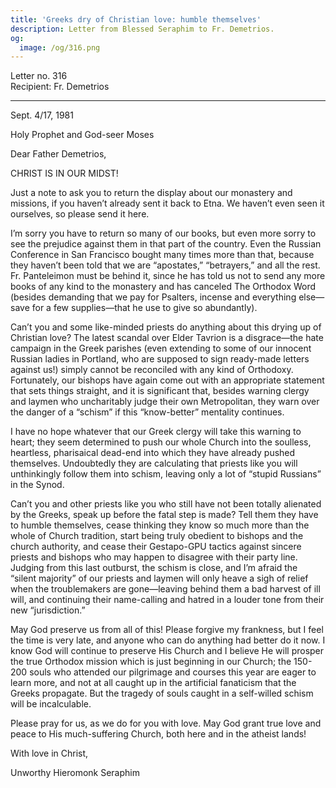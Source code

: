 ```yaml
---
title: 'Greeks dry of Christian love: humble themselves'
description: Letter from Blessed Seraphim to Fr. Demetrios.
og:
  image: /og/316.png
---
```


<div style={{textAlign:'right', fontFamily:'monospace'}}>Letter no. 316</div>
<div style={{textAlign:'left', fontFamily:'monospace'}}>Recipient: Fr. Demetrios</div>

---

Sept. 4/17, 1981

Holy Prophet and God-seer Moses

Dear Father Demetrios,

CHRIST IS IN OUR MIDST!

Just a note to ask you to return the display about our monastery and missions, if you haven’t already sent it back to Etna. We haven’t even seen it ourselves, so please send it here.

I’m sorry you have to return so many of our books, but even more sorry to see the prejudice against them in that part of the country. Even the Russian Conference in San Francisco bought many times more than that, because they haven’t been told that we are “apostates,” “betrayers,” and all the rest. Fr. Panteleimon must be behind it, since he has told us not to send any more books of any kind to the monastery and has canceled The Orthodox Word (besides demanding that we pay for Psalters, incense and everything else—save for a few supplies—that he use to give so abundantly).

Can’t you and some like-minded priests do anything about this drying up of Christian love? The latest scandal over Elder Tavrion is a disgrace—the hate campaign in the Greek parishes (even extending to some of our innocent Russian ladies in Portland, who are supposed to sign ready-made letters against us!) simply cannot be reconciled with any kind of Orthodoxy. Fortunately, our bishops have again come out with an appropriate statement that sets things straight, and it is significant that, besides warning clergy and laymen who uncharitably judge their own Metropolitan, they warn over the danger of a “schism” if this “know-better” mentality continues.

I have no hope whatever that our Greek clergy will take this warning to heart; they seem determined to push our whole Church into the soulless, heartless, pharisaical dead-end into which they have already pushed themselves. Undoubtedly they are calculating that priests like you will unthinkingly follow them into schism, leaving only a lot of “stupid Russians” in the Synod.

Can’t you and other priests like you who still have not been totally alienated by the Greeks, speak up before the fatal step is made? Tell them they have to humble themselves, cease thinking they know so much more than the whole of Church tradition, start being truly obedient to bishops and the church authority, and cease their Gestapo-GPU tactics against sincere priests and bishops who may happen to disagree with their party line. Judging from this last outburst, the schism is close, and I’m afraid the “silent majority” of our priests and laymen will only heave a sigh of relief when the troublemakers are gone—leaving behind them a bad harvest of ill will, and continuing their name-calling and hatred in a louder tone from their new “jurisdiction.”

May God preserve us from all of this! Please forgive my frankness, but I feel the time is very late, and anyone who can do anything had better do it now. I know God will continue to preserve His Church and I believe He will prosper the true Orthodox mission which is just beginning in our Church; the 150-200 souls who attended our pilgrimage and courses this year are eager to learn more, and not at all caught up in the artificial fanaticism that the Greeks propagate. But the tragedy of souls caught in a self-willed schism will be incalculable.

Please pray for us, as we do for you with love. May God grant true love and peace to His much-suffering Church, both here and in the atheist lands!

With love in Christ,

Unworthy Hieromonk Seraphim